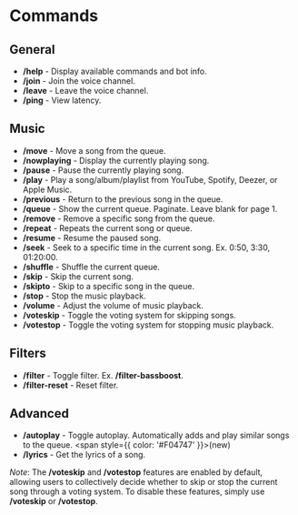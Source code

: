 # Commands

## General
- **/help** - Display available commands and bot info.
- **/join** - Join the voice channel.
- **/leave** - Leave the voice channel.
- **/ping** - View latency.

## Music
- **/move** - Move a song from the queue.
- **/nowplaying** - Display the currently playing song.
- **/pause** - Pause the currently playing song.
- **/play** - Play a song/album/playlist from YouTube, Spotify, Deezer, or Apple Music.
- **/previous** - Return to the previous song in the queue.
- **/queue** - Show the current queue. Paginate. Leave blank for page 1.
- **/remove** - Remove a specific song from the queue.
- **/repeat** - Repeats the current song or queue.
- **/resume** - Resume the paused song.
- **/seek** - Seek to a specific time in the current song. Ex. 0:50, 3:30, 01:20:00.
- **/shuffle** - Shuffle the current queue.
- **/skip** - Skip the current song.
- **/skipto** - Skip to a specific song in the queue.
- **/stop** - Stop the music playback.
- **/volume** - Adjust the volume of music playback.
- **/voteskip** - Toggle the voting system for skipping songs.
- **/votestop** - Toggle the voting system for stopping music playback.

## Filters
- **/filter** - Toggle filter. Ex. **/filter-bassboost**.
- **/filter-reset** - Reset filter.

## Advanced
- **/autoplay** - Toggle autoplay. Automatically adds and play similar songs to the queue. <span style={{ color: '#F04747' }}>(new)</span> 
- **/lyrics** - Get the lyrics of a song. 

*Note*: The **/voteskip** and **/votestop** features are enabled by default, allowing users to collectively decide whether to skip or stop the current song through a voting system. To disable these features, simply use **/voteskip** or **/votestop**.
